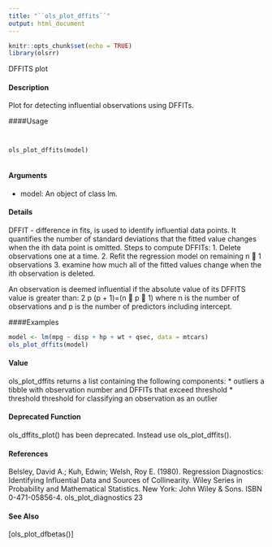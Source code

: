 ```yaml
---
title: "``ols_plot_dffits``"
output: html_document
---
```


```r
knitr::opts_chunk$set(echo = TRUE)
library(olsrr)
```

DFFITS plot

#### Description 
 
Plot for detecting influential observations using DFFITs.

####Usage 
<pre><code>

ols_plot_dffits(model)

</code></pre>
#### Arguments 
* model: An object of class lm.

#### Details 
 
DFFIT - difference in fits, is used to identify influential data points. It quantifies the number of standard deviations that the fitted value changes when the ith data point is omitted.
Steps to compute DFFITs:
1. Delete observations one at a time.
2. Refit the regression model on remaining n 􀀀 1 observations
3. examine how much all of the fitted values change when the ith observation is deleted.

An observation is deemed influential if the absolute value of its DFFITS value is greater than:
  2
p
(p + 1)=(n 􀀀 p 􀀀 1)
where n is the number of observations and p is the number of predictors including intercept.

####Examples 
```r

model <- lm(mpg ~ disp + hp + wt + qsec, data = mtcars)
ols_plot_dffits(model)
```


#### Value
ols_plot_dffits returns a list containing the following components:
*  outliers a tibble with observation number and DFFITs that exceed threshold
* threshold threshold for classifying an observation as an outlier

#### Deprecated Function
ols_dffits_plot() has been deprecated. Instead use ols_plot_dffits().

#### References
Belsley, David A.; Kuh, Edwin; Welsh, Roy E. (1980). Regression Diagnostics: Identifying Influential
Data and Sources of Collinearity.
Wiley Series in Probability and Mathematical Statistics. New York: John Wiley & Sons. ISBN
0-471-05856-4.
ols_plot_diagnostics 23

#### See Also 

[ols_plot_dfbetas()]
